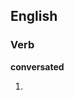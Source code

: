 
==English==

===Verb===
'''conversated'''

# {{past of|[[conversate]]}}
{{anagrams:en/acdeenorstv}}